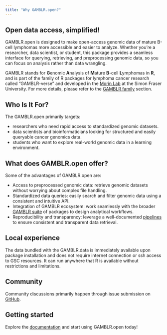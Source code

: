```yaml
---
title: "Why GAMBLR.open?"
---
```


## Open data access, simplified!

GAMBLR.open is designed to make open-access genomic data of mature B-cell lymphomas more accessible and easier to analyze. Whether you're a researcher, data scientist, or student, this package provides a seamless interface for querying, retrieving, and preprocessing genomic data, so you can focus on analysis rather than data wrangling.

GAMBLR stands for **G**enomic **A**nalysis of **M**ature **B**-cell **L**ymphomas in **R**, and is part of the family of R packages for lymphoma cancer research called "GAMBLR-verse" and developed in the [Morin Lab](https://morinlab.github.io/) at the Simon Fraser University. For more details, please refer to the [GAMBLR family](./concepts/GAMBLR_family.html) section.

## Who Is It For?

The GAMBLR.open primarily targets:

- researchers who need rapid access to standardized genomic datasets.
- data scientists and bioinformaticians looking for structured and easily queryable cancer genomics data.
- students who want to explore real-world genomic data in a learning environment.

## What does GAMBLR.open offer?

Some of the advantages of GAMBLR.open are:

- Access to preprocessed genomic data: retrieve genomic datasets without worrying about complex file handling.
- Standardized data queries: easily search and filter genomic data using a consistent and intuitive API.
- Integration of GAMBLR ecosystem: work seamlessly with the broader [GAMBLR suite](./concepts/GAMBLR_family.html) of packages to design analytical workflows.
- Reproducibility and transparency: leverage a well-documented [pipelines](https://github.com/LCR-BCCRC/lcr-modules) to ensure consistent and transparent data retrieval.


## Local experience

The data bundled with the GAMBLR.data is immediately available upon package installation and does not require internet connection or ssh access to GSC resources. It can run anywhere that R is available without restrictions and limitations.

## Community

Community discussions primarily happen through issue submission on [GitHub](https://github.com/morinlab/GAMBLR.open/issues).

## Getting started

Explore the [documentation](./tutorials/getting_started.html) and start using GAMBLR.open today!
